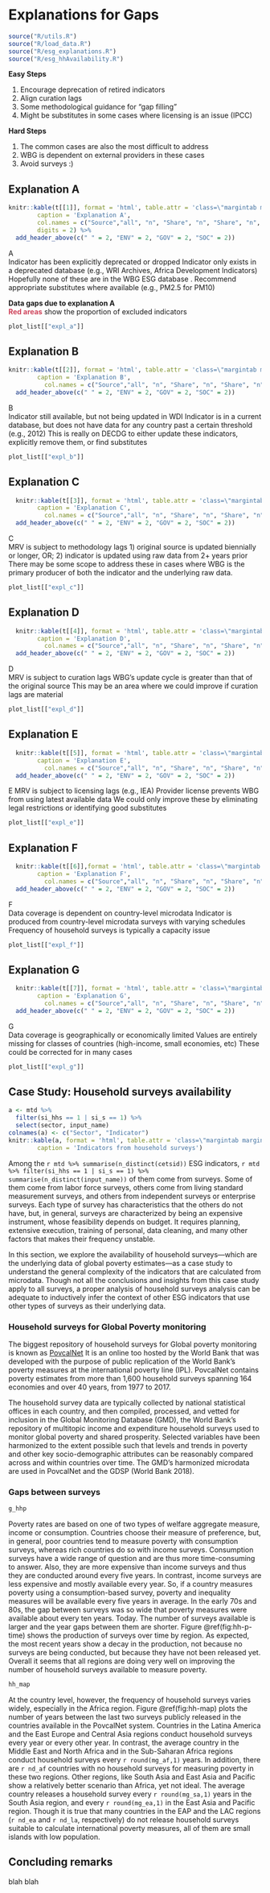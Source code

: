 # Explanations for Gaps

```{r setupresults, echo=FALSE, message=FALSE, warning=FALSE}
source("R/utils.R")
source("R/load_data.R")
source("R/esg_explanations.R")
source("R/esg_hhAvailability.R")
```

**Easy Steps**

1. Encourage deprecation of retired indicators
2. Align curation lags
3. Some methodological guidance for "gap filling"
4. Might be substitutes in some cases where licensing is an issue (IPCC)

**Hard Steps**

1. The common cases are also the most difficult to address
2. WBG is dependent on external providers in these cases
3. Avoid surveys :)


## Explanation A

```{r t-a}
knitr::kable(t[[1]], format = 'html', table.attr = 'class=\"margintab marginnote\"',
        caption = 'Explanation A', 
        col.names = c("Source","all", "n", "Share", "n", "Share", "n", "Share"),
        digits = 2) %>%
  add_header_above(c(" " = 2, "ENV" = 2, "GOV" = 2, "SOC" = 2))
```
A	
Indicator has been explicitly deprecated or dropped	Indicator only exists in a deprecated database (e.g., WRI Archives, Africa Development Indicators)	Hopefully none of these are in the WBG ESG database . Recommend appropriate substitutes where available (e.g., PM2.5 for PM10)

<b>Data gaps due to explanation A</b>  
<b style="color:#cf455c">Red areas</b> show the proportion of excluded indicators

```{r p-a, echo=FALSE, fig.cap = "Explanation A", fig.align='left'}
plot_list[["expl_a"]]
```


## Explanation B

```{r t-b}
knitr::kable(t[[2]], format = 'html', table.attr = 'class=\"margintab marginnote\"',
        caption = 'Explanation B', 
          col.names = c("Source","all", "n", "Share", "n", "Share", "n", "Share")) %>%
  add_header_above(c(" " = 2, "ENV" = 2, "GOV" = 2, "SOC" = 2))
```

B	
Indicator still available, but not being updated in WDI	Indicator is in a current database, but does not have data for any country past a certain threshold (e.g., 2012)	This is really on DECDG to either update these indicators, explicitly remove them, or find substitutes


```{r p-b, echo=FALSE, fig.cap = "Explanation B"}
plot_list[["expl_b"]]
```

## Explanation C

```{r t-c}
  knitr::kable(t[[3]], format = 'html', table.attr = 'class=\"margintab marginnote\"',
        caption = 'Explanation C', 
          col.names = c("Source","all", "n", "Share", "n", "Share", "n", "Share")) %>%
  add_header_above(c(" " = 2, "ENV" = 2, "GOV" = 2, "SOC" = 2))
```
C	
MRV is subject to methodology lags 	1) original source is updated biennially or longer, OR;
2) indicator is updated using raw data from 2+ years prior
There may be some scope to address these in cases where WBG is the primary producer of both the indicator and the underlying raw data.

```{r p-c, echo=FALSE, fig.cap = "Explanation C"}
plot_list[["expl_c"]]
```

## Explanation D

```{r t-d}
  knitr::kable(t[[4]], format = 'html', table.attr = 'class=\"margintab marginnote\"',
        caption = 'Explanation D', 
          col.names = c("Source","all", "n", "Share", "n", "Share", "n", "Share")) %>%
  add_header_above(c(" " = 2, "ENV" = 2, "GOV" = 2, "SOC" = 2))
```

D	
MRV is subject to curation lags 	WBG’s update cycle is greater than that of the original source	This may be an area where we could improve if curation lags are material

```{r p-d, echo=FALSE, fig.cap = "Explanation D"}
plot_list[["expl_d"]]
```

## Explanation E

```{r t-e}
  knitr::kable(t[[5]], format = 'html', table.attr = 'class=\"margintab marginnote\"',
        caption = 'Explanation E', 
          col.names = c("Source","all", "n", "Share", "n", "Share", "n", "Share")) %>%
  add_header_above(c(" " = 2, "ENV" = 2, "GOV" = 2, "SOC" = 2))
```

E	MRV is subject to licensing lags (e.g., IEA)	Provider license prevents WBG from using latest available data	We could only improve these by eliminating legal restrictions or identifying good substitutes

```{r p-e, echo=FALSE, fig.cap = "Explanation e"}
plot_list[["expl_e"]]
```

## Explanation F

```{r t-f}
  knitr::kable(t[[6]],format = 'html', table.attr = 'class=\"margintab marginnote\"',
        caption = 'Explanation F', 
          col.names = c("Source","all", "n", "Share", "n", "Share", "n", "Share")) %>%
  add_header_above(c(" " = 2, "ENV" = 2, "GOV" = 2, "SOC" = 2))
```

F	
Data coverage is dependent on country-level microdata	Indicator is produced from country-level microdata surveys with  varying schedules
Frequency of household surveys is typically a capacity issue

```{r p-f, echo=FALSE, fig.cap = "Explanation F"}
plot_list[["expl_f"]]
```

## Explanation G

```{r t-g}
  knitr::kable(t[[7]], format = 'html', table.attr = 'class=\"margintab marginnote\"',
        caption = 'Explanation G', 
          col.names = c("Source","all", "n", "Share", "n", "Share", "n", "Share")) %>%
  add_header_above(c(" " = 2, "ENV" = 2, "GOV" = 2, "SOC" = 2))
```

G	
Data coverage is geographically or economically limited	Values are entirely missing for classes of countries (high-income, small economies, etc)	These could be corrected for in many cases

```{r p-g, echo=FALSE, fig.cap = "Explanation G"}
plot_list[["expl_g"]]
```


## Case Study: Household surveys availability

```{r hh-indi, echo = FALSE}
a <- mtd %>% 
  filter(si_hhs == 1 | si_s == 1) %>% 
  select(sector, input_name) 
colnames(a) <- c("Sector", "Indicator")
knitr::kable(a, format = 'html', table.attr = 'class=\"margintab marginnote\"',
        caption = 'Indicators from household surveys')
```

Among the `r mtd %>% summarise(n_distinct(cetsid))` ESG indicators, `r mtd %>% filter(si_hhs == 1 | si_s == 1) %>% summarise(n_distinct(input_name))` of them come from surveys. Some of them come from labor force surveys, others come from living standard measurement surveys, and others from independent surveys or enterprise surveys. Each type of survey has characteristics that the others do not have, but, in general, surveys are characterized by being an expensive instrument, whose feasibility depends on budget. It requires planning, extensive execution, training of personal, data cleaning, and many other factors that makes their frequency unstable. 

In this section, we explore the availability of household surveys---which are the underlying data of global poverty estimates---as a case study to understand the general complexity of the indicators that are calculated from microdata. Though not all the conclusions and insights from this case study apply to all surveys, a proper analysis of household surveys analysis can be adequate to inductively infer the context of other ESG indicators that use other types of surveys as their underlying data. 


### Household surveys for Global Poverty monitoring

The biggest repository of household surveys for Global poverty monitoring is known as [PovcalNet](http://iresearch.worldbank.org/PovcalNet/home.aspx) It is an online too hosted by the World Bank that was developed with the purpose of public replication of the World Bank’s poverty measures at the international poverty line (IPL). PovcalNet contains poverty estimates from more than 1,600 household surveys spanning 164 economies and over 40 years, from 1977 to 2017. 

The household survey data are typically collected by national statistical offices in each country, and then compiled, processed, and vetted for inclusion in the Global Monitoring Database (GMD), the World Bank’s repository of multitopic income and expenditure household surveys used to monitor global poverty and shared prosperity. Selected variables have been harmonized to the extent possible such that levels and trends in poverty and other key socio-demographic attributes can be reasonably compared across and within countries over time. The GMD’s harmonized microdata are used in PovcalNet and the GDSP (World Bank 2018).

### Gaps between surveys

```{r hh-p-time, echo=FALSE, fig.cap = "Production of household surveys over time", fig.margin = TRUE}
g_hhp
```
Poverty rates are based on one of two types of welfare aggregate measure, income or consumption. Countries choose their measure of preference, but, in general, poor countries tend to measure poverty with consumption surveys, whereas rich countries do so with income surveys.  Consumption surveys have a wide range of question and are thus more time-consuming to answer. Also, they are more expensive than income surveys and thus they are conducted around every five years. In contrast, income surveys are less expensive and mostly available every year. So, if a country measures poverty using a consumption-based survey, poverty and inequality measures will be available every five years in average. In the early 70s and 80s, the gap between surveys was so wide that poverty measures were available about every ten years. Today. The number of surveys available is larger and the year gaps between them are shorter. Figure \@ref(fig:hh-p-time) shows the production of surveys over time by region. As expected, the most recent years show a decay in the production, not because no surveys are being conducted, but because they have not been released yet. Overall it seems that all regions are doing very well on improving the number of household surveys available to measure poverty.

```{r hh-map, echo=FALSE, message=FALSE, warning=FALSE, fig.cap = "Number of years between last two surveys"}
hh_map
```

At the country level, however, the frequency of household surveys varies widely, especially in the Africa region.  Figure \@ref(fig:hh-map) plots the number of years between the last two surveys publicly released in the countries available in the PovcalNet system. Countries in the Latina America and the East Europe and Central Asia regions conduct household surveys every year or every other year. In contrast, the average country in the Middle East and North Africa and in the Sub-Saharan Africa regions conduct household surveys every `r round(mg_af,1)` years. In addition, there are `r nd_af` countries with no household surveys for measuring poverty in these two regions. Other regions, like South Asia and East Asia and Pacific show a relatively better scenario than  Africa, yet not ideal. The average country releases a household survey every `r round(mg_sa,1)` years in the South Asia region, and every `r round(mg_ea,1)` in the East Asia and Pacific region. Though it is true that many countries in the EAP and the LAC regions (`r nd_ea` and `r nd_la`, respectively) do not release household surveys suitable to calculate international poverty measures, all of them are small islands with low population. 


## Concluding remarks

blah blah 
